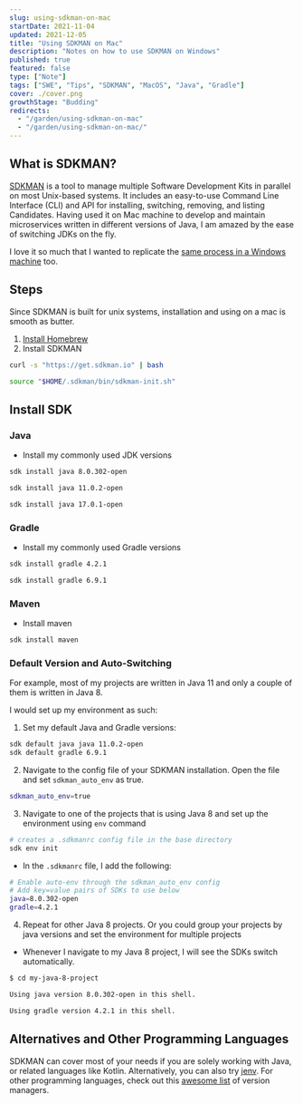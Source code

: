 ```yaml
---
slug: using-sdkman-on-mac
startDate: 2021-11-04
updated: 2021-12-05
title: "Using SDKMAN on Mac"
description: "Notes on how to use SDKMAN on Windows"
published: true
featured: false
type: ["Note"]
tags: ["SWE", "Tips", "SDKMAN", "MacOS", "Java", "Gradle"]
cover: ./cover.png
growthStage: "Budding"
redirects:
  - "/garden/using-sdkman-on-mac"
  - "/garden/using-sdkman-on-mac/"
---
```


<BasicImage
  src="https://res.cloudinary.com/wtkw/image/upload/v1636369619/waltertengcom/garden/using-sdkman-on-mac/cover_lhe8kn.png"
  alt="cover"
/>

## What is SDKMAN?

[SDKMAN](https://sdkman.io/) is a tool to manage multiple Software Development Kits in parallel on most Unix-based systems. It includes an easy-to-use Command Line Interface (CLI) and API for installing, switching, removing, and listing Candidates. Having used it on Mac machine to develop and maintain microservices written in different versions of Java, I am amazed by the ease of switching JDKs on the fly.

I love it so much that I wanted to replicate the [same process in a Windows machine](/using-sdkman-on-windows) too.

## Steps

Since SDKMAN is built for unix systems, installation and using on a mac is smooth as butter.

1. [Install Homebrew](https://docs.brew.sh/Homebrew-on-Linux#install)
2. Install SDKMAN

```bash
curl -s "https://get.sdkman.io" | bash

source "$HOME/.sdkman/bin/sdkman-init.sh"
```

## Install SDK

### Java

- Install my commonly used JDK versions

```bash
sdk install java 8.0.302-open

sdk install java 11.0.2-open

sdk install java 17.0.1-open
```

### Gradle

- Install my commonly used Gradle versions

```bash
sdk install gradle 4.2.1

sdk install gradle 6.9.1
```

### Maven

- Install maven

```bash
sdk install maven
```

### Default Version and Auto-Switching

For example, most of my projects are written in Java 11 and only a couple of them is written in Java 8.

I would set up my environment as such:

1. Set my default Java and Gradle versions:

```bash
sdk default java java 11.0.2-open
sdk default gradle 6.9.1
```

2. Navigate to the config file of your SDKMAN installation. Open the file and set `sdkman_auto_env` as true.

```bash
sdkman_auto_env=true
```

3. Navigate to one of the projects that is using Java 8 and set up the environment using `env` command

```bash
# creates a .sdkmanrc config file in the base directory
sdk env init
```

- In the `.sdkmanrc` file, I add the following:

```bash
# Enable auto-env through the sdkman_auto_env config
# Add key=value pairs of SDKs to use below
java=8.0.302-open
gradle=4.2.1
```

4. Repeat for other Java 8 projects. Or you could group your projects by java versions and set the environment for multiple projects

- Whenever I navigate to my Java 8 project, I will see the SDKs switch automatically.

```bash
$ cd my-java-8-project

Using java version 8.0.302-open in this shell.

Using gradle version 4.2.1 in this shell.
```

## Alternatives and Other Programming Languages

SDKMAN can cover most of your needs if you are solely working with Java, or related languages like Kotlin. Alternatively, you can also try [jenv](https://github.com/jenv/jenv). For other programming languages, check out this [awesome list](https://github.com/bernardoduarte/awesome-version-managers) of version managers.
